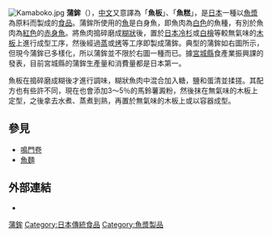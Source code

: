 [[File:Kamaboko.jpg|thumb]]
'''蒲鉾'''（{{jpn|j=蒲鉾|hg=かまぼこ|rm=Kamaboko}}），[[中文|中文]]又意譯為「'''魚板'''」、「'''魚糕'''」，是[[日本|日本]]一種以[[魚漿|魚漿]]為原料而製成的[[食品|食品]]。蒲鉾所使用的[[魚|魚]]是白身魚，即魚肉為[[白色|白色]]的魚種，有別於魚肉為[[紅色|紅色]]的[[赤身魚|赤身魚]]。將魚肉搗碎磨成[[糊狀|糊狀]]後，置於[[日本冷杉|日本冷杉]]或[[白檜|白檜]]等較無氣味的[[木板|木板]]上進行成型工序，然後經過[[蒸|蒸]]或[[烤|烤]]等工序即製成蒲鉾。典型的蒲鉾如右圖所示，但現今蒲鉾已多樣化，所以蒲鉾並不限於右圖一種而已。據[[宮城縣|宮城縣]]食產業振興課的發表，目前宮城縣的蒲鉾生產量和消費量都是日本第一。

魚板在搗碎磨成糊後才進行調味，糊狀魚肉中混合加入糖，鹽和蛋清並揉搓。其配方也有些許不同，現在也會添加3～5％的馬鈴薯澱粉，然後抹在無氣味的木板上定型，之後拿去水煮、蒸煮到熟，再置於無氣味的木板上或以容器成型。

==參見==
*[[鳴門卷|鳴門卷]]
*[[魚麵|魚麵]]

==外部連結==
{{commonscat|Kamaboko}}
{{wiktionary|蒲鉾|魚板|魚糕}}
* [https://web.archive.org/web/20090528101412/http://www.zenkama.com/index.html {{lang|ja|全国かまぼこ連合会}}]
[[Category:蒲鉾|]]
[[Category:日本傳統食品|Category:日本傳統食品]]
[[Category:魚漿製品|Category:魚漿製品]]